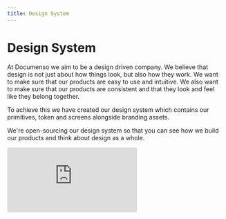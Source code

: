 ```yaml
---
title: Design System
---
```


# Design System

At Documenso we aim to be a design driven company. We believe that design is not just about how things look, but also how they work. We want to make sure that our products are easy to use and intuitive. We also want to make sure that our products are consistent and that they look and feel like they belong together.

To achieve this we have created our design system which contains our primitives, token and screens alongside branding assets.

We're open-sourcing our design system so that you can see how we build our products and think about design as a whole.

<iframe
  src="https://documen.so/design-system-embed"
  className="aspect-square w-full border-none"
  frameBorder="0"
/>
